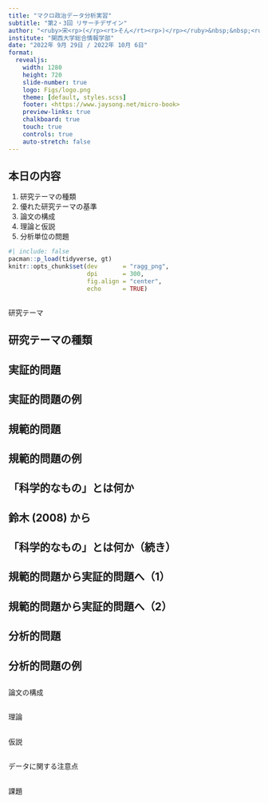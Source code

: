 ```yaml
---
title: "マクロ政治データ分析実習"
subtitle: "第2・3回 リサーチデザイン"
author: "<ruby>宋<rp>(</rp><rt>そん</rt><rp>)</rp></ruby>&nbsp;&nbsp;<ruby>財泫<rp>(</rp><rt>じぇひょん</rt><rp>)</rp></ruby>"
institute: "関西大学総合情報学部"
date: "2022年 9月 29日 / 2022年 10月 6日"
format:
  revealjs: 
    width: 1280
    height: 720
    slide-number: true
    logo: Figs/logo.png
    theme: [default, styles.scss]
    footer: <https://www.jaysong.net/micro-book>
    preview-links: true
    chalkboard: true
    touch: true
    controls: true
    auto-stretch: false
---
```


## 本日の内容

1. 研究テーマの種類
2. 優れた研究テーマの基準
3. 論文の構成
4. 理論と仮説
5. 分析単位の問題

```r
#| include: false
pacman::p_load(tidyverse, gt)
knitr::opts_chunk$set(dev       = "ragg_png",
                      dpi       = 300,
                      fig.align = "center",
                      echo      = TRUE)
```

<!-- -->

##

<span class="sec-title">研究テーマ</span>

<!-- -->

## 研究テーマの種類

<!-- -->

## 実証的問題

<!-- -->

## 実証的問題の例

<!-- -->

## 規範的問題

<!-- -->

## 規範的問題の例

<!-- -->

## 「科学的なもの」とは何か

<!-- -->

## 鈴木 (2008) から

<!-- -->

## 「科学的なもの」とは何か（続き）

<!-- -->

## 規範的問題から実証的問題へ（1）

<!-- -->

## 規範的問題から実証的問題へ（2）

<!-- -->

## 分析的問題

<!-- -->

## 分析的問題の例

<!-- -->

##

<span class="sec-title">論文の構成</span>

<!-- -->

##

<span class="sec-title">理論</span>

<!-- -->

##

<span class="sec-title">仮説</span>

<!-- -->

##

<span class="sec-title">データに関する注意点</span>

<!-- -->

##

<span class="sec-title">課題</span>